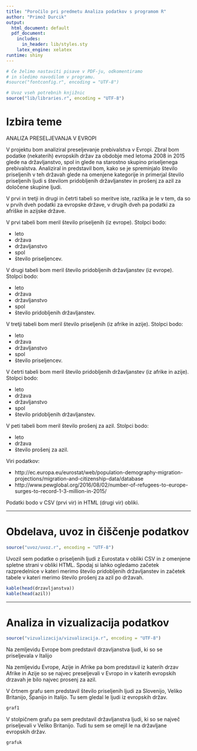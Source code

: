 ```yaml
---
title: "Poročilo pri predmetu Analiza podatkov s programom R"
author: "Primož Durcik"
output:
  html_document: default
  pdf_document:
    includes:
      in_header: lib/styles.sty
    latex_engine: xelatex
runtime: shiny
---
```


```r
# Če želimo nastaviti pisave v PDF-ju, odkomentiramo
# in sledimo navodilom v programu.
#source("fontconfig.r", encoding = "UTF-8")

# Uvoz vseh potrebnih knjižnic
source("lib/libraries.r", encoding = "UTF-8")
```

# Izbira teme

ANALIZA PRESELJEVANJA V EVROPI

V projektu bom analiziral preseljevanje prebivalstva v Evropi. Zbral bom podatke (nekaterih) evropskih držav za obdobje med letoma 2008 in 2015 glede na državljanstvo, spol in glede na starostno skupino priseljenega prebivalstva. Analiziral in predstavil bom, kako se je spreminjalo število priseljenih v teh državah glede na omenjene kategorije in primerjal število priseljenih ljudi s številom pridobljenih državljanstev in prošenj za azil za določene skupine ljudi.

V prvi in tretji in drugi in četrti tabeli so meritve iste, razlika je le v tem, da so v prvih dveh podatki za evropske države, v drugih dveh pa podatki za afriške in azijske države.

V prvi tabeli bom meril število priseljenih (iz evrope). Stolpci bodo:

* leto
* država
* državljanstvo
* spol
* število priseljencev.

V drugi tabeli bom meril število pridobljenih državljanstev (iz evrope). Stolpci bodo:

* leto
* država
* državljanstvo
* spol
* število pridobljenih državljanstev.

V tretji tabeli bom meril število priseljenih (iz afrike in azije). Stolpci bodo:

* leto
* država
* državljanstvo
* spol
* število priseljencev.

V četrti tabeli bom meril število pridobljenih državljanstev (iz afrike in azije). Stolpci bodo:

* leto
* država
* državljanstvo
* spol
* število pridobljenih državljanstev.

V peti tabeli bom meril število prošenj za azil. Stolpci bodo:

* leto
* država
* število prošenj za azil.


Viri podatkov:

* http://ec.europa.eu/eurostat/web/population-demography-migration-projections/migration-and-citizenship-data/database
* http://www.pewglobal.org/2016/08/02/number-of-refugees-to-europe-surges-to-record-1-3-million-in-2015/

Podatki bodo v CSV (prvi vir) in HTML (drugi vir) obliki.

***

# Obdelava, uvoz in čiščenje podatkov

```r
source("uvoz/uvoz.r", encoding = "UTF-8")
```

Uvozil sem podatke o priseljenih ljudi z Eurostata v obliki CSV in z omenjene spletne strani v obliki HTML. Spodaj si lahko ogledamo začetek razpredelnice v kateri merimo število pridobljenih državljanstev in začetek tabele v kateri merimo število prošenj za azil po državah.

```r
kable(head(drzavljanstva))
kable(head(azil))
```

***

# Analiza in vizualizacija podatkov

```r
source("vizualizacija/vizualizacija.r", encoding = "UTF-8")
```

Na zemljevidu Evrope bom predstavil drzavljanstva ljudi, ki so se priseljevala v Italijo

Na zemljevidu Evrope, Azije in Afrike pa bom predstavil iz katerih drzav Afrike in Azije so se najvec preseljevali v Evropo in v katerih evropskih drzavah je bilo najvec prosenj za azil.

V črtnem grafu sem predstavil število priseljenih ljudi za Slovenijo, Veliko Britanijo, Španijo in Italijo. Tu sem gledal le ljudi iz evropskih držav.

```r
graf1
```

V stolpičnem grafu pa sem predstavil državljanstva ljudi, ki so se največ priseljevali v Veliko Britanijo. Tudi tu sem se omejil le na državljane evropskih držav.

```r
grafuk
```